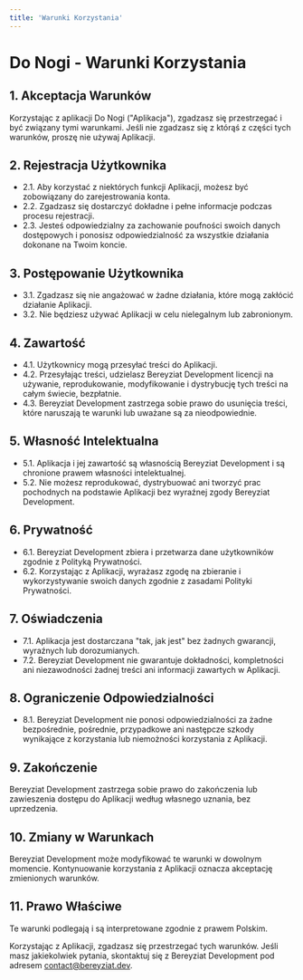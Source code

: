 ```yaml
---
title: 'Warunki Korzystania'
---
```


# Do Nogi - Warunki Korzystania

## 1. Akceptacja Warunków

Korzystając z aplikacji Do Nogi ("Aplikacja"), zgadzasz się przestrzegać i być związany tymi warunkami. Jeśli nie zgadzasz się z którąś z części tych warunków, proszę nie używaj Aplikacji.

## 2. Rejestracja Użytkownika

- 2.1. Aby korzystać z niektórych funkcji Aplikacji, możesz być zobowiązany do zarejestrowania konta.
- 2.2. Zgadzasz się dostarczyć dokładne i pełne informacje podczas procesu rejestracji.
- 2.3. Jesteś odpowiedzialny za zachowanie poufności swoich danych dostępowych i ponosisz odpowiedzialność za wszystkie działania dokonane na Twoim koncie.

## 3. Postępowanie Użytkownika

- 3.1. Zgadzasz się nie angażować w żadne działania, które mogą zakłócić działanie Aplikacji.
- 3.2. Nie będziesz używać Aplikacji w celu nielegalnym lub zabronionym.

## 4. Zawartość

- 4.1. Użytkownicy mogą przesyłać treści do Aplikacji.
- 4.2. Przesyłając treści, udzielasz Bereyziat Development licencji na używanie, reprodukowanie, modyfikowanie i dystrybucję tych treści na całym świecie, bezpłatnie.
- 4.3. Bereyziat Development zastrzega sobie prawo do usunięcia treści, które naruszają te warunki lub uważane są za nieodpowiednie.

## 5. Własność Intelektualna

- 5.1. Aplikacja i jej zawartość są własnością Bereyziat Development i są chronione prawem własności intelektualnej.
- 5.2. Nie możesz reprodukować, dystrybuować ani tworzyć prac pochodnych na podstawie Aplikacji bez wyraźnej zgody Bereyziat Development.

## 6. Prywatność

- 6.1. Bereyziat Development zbiera i przetwarza dane użytkowników zgodnie z Polityką Prywatności.
- 6.2. Korzystając z Aplikacji, wyrażasz zgodę na zbieranie i wykorzystywanie swoich danych zgodnie z zasadami Polityki Prywatności.

## 7. Oświadczenia

- 7.1. Aplikacja jest dostarczana "tak, jak jest" bez żadnych gwarancji, wyraźnych lub dorozumianych.
- 7.2. Bereyziat Development nie gwarantuje dokładności, kompletności ani niezawodności żadnej treści ani informacji zawartych w Aplikacji.

## 8. Ograniczenie Odpowiedzialności

- 8.1. Bereyziat Development nie ponosi odpowiedzialności za żadne bezpośrednie, pośrednie, przypadkowe ani następcze szkody wynikające z korzystania lub niemożności korzystania z Aplikacji.

## 9. Zakończenie

Bereyziat Development zastrzega sobie prawo do zakończenia lub zawieszenia dostępu do Aplikacji według własnego uznania, bez uprzedzenia.

## 10. Zmiany w Warunkach

Bereyziat Development może modyfikować te warunki w dowolnym momencie. Kontynuowanie korzystania z Aplikacji oznacza akceptację zmienionych warunków.

## 11. Prawo Właściwe

Te warunki podlegają i są interpretowane zgodnie z prawem Polskim.

Korzystając z Aplikacji, zgadzasz się przestrzegać tych warunków. Jeśli masz jakiekolwiek pytania, skontaktuj się z Bereyziat Development pod adresem [contact@bereyziat.dev](mailto:contact@bereyziat.dev).
